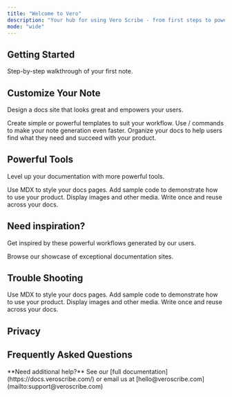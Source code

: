 ```yaml
---
title: "Welcome to Vero"
description: "Your hub for using Vero Scribe - from first steps to powerful workflows. "
mode: "wide"
---
```


## Getting Started

<Card title="Quickstart Guide" icon="rocket" horizontal href="/quickstart">
  Step-by-step walkthrough of your first note.
</Card>

## Customize Your Note

Design a docs site that looks great and empowers your users.

<Columns cols={2}>
  <Card title="Templates" icon="grid-2-plus" href="/development">
    Create simple or powerful templates to suit your workflow.
  </Card>
  <Card title="Snippets" icon="scissors" href="/essentials/settings">
    Use / commands to make your note generation even faster.
  </Card>
  <Card title="Smart Learning" icon="brain" href="/essentials/navigation">
    Organize your docs to help users find what they need and succeed with your product.
  </Card>
  <Card title="Note Customization" icon="sparkles">
    
  </Card>
</Columns>

## Powerful Tools

Level up your documentation with more powerful tools.

<Columns cols={2}>
  <Card title="AI Chat" icon="pen-fancy" href="/essentials/markdown">
    Use MDX to style your docs pages.
  </Card>
  <Card title="Insights" icon="code" href="/essentials/code">
    Add sample code to demonstrate how to use your product.
  </Card>
  <Card title="Uploads" icon="image" href="/essentials/images">
    Display images and other media.
  </Card>
  <Card title="Multilingual" icon="recycle" href="/essentials/reusable-snippets">
    Write once and reuse across your docs.
  </Card>
</Columns>

## Need inspiration?

Get inspired by these powerful workflows generated by our users.

<Card title="See complete examples" icon="stars" href="https://mintlify.com/customers">
  Browse our showcase of exceptional documentation sites.
</Card>

## Trouble Shooting

<Columns cols={2}>
  <Card title="AI Chat" icon="pen-fancy" href="/essentials/markdown">
    Use MDX to style your docs pages.
  </Card>
  <Card title="Insights" icon="code" href="/essentials/code">
    Add sample code to demonstrate how to use your product.
  </Card>
  <Card title="Uploads" icon="image" href="/essentials/images">
    Display images and other media.
  </Card>
  <Card title="Multilingual" icon="recycle" href="/essentials/reusable-snippets">
    Write once and reuse across your docs.
  </Card>
</Columns>

## Privacy

## Frequently Asked Questions

<Note>
  **Need additional help?** See our [full documentation](https://docs.veroscribe.com/) or email us at [hello@veroscribe.com](mailto:support@veroscribe.com)
</Note>